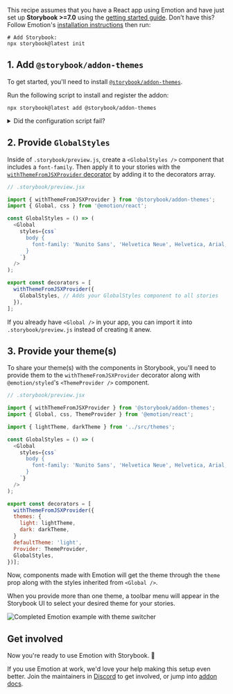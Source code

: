 <Callout variant="neutral" icon="ℹ️" title="Prerequisites">

This recipe assumes that you have a React app using Emotion and have just set up **Storybook >=7.0** using the [getting started guide](https://storybook.js.org/docs/get-started/install?renderer=react). Don’t have this? Follow Emotion's [installation instructions](https://emotion.sh/docs/introduction#react) then run:

```shell
# Add Storybook:
npx storybook@latest init
```

</Callout>

## 1. Add `@storybook/addon-themes`

To get started, you'll need to install [`@storybook/addon-themes`](https://storybook.js.org/addons/@storybook/addon-themes).

Run the following script to install and register the addon:

```shell
npx storybook@latest add @storybook/addon-themes
```

<details>
  <summary>Did the configuration script fail?</summary>
  <p>Under the hood, this runs <code>npx @storybook/auto-config themes</code>, which should read your project and try to configure your Storybook with the correct decorator. If running that command directly does not solve your problem, please file a bug on the <a href="https://github.com/storybookjs/auto-config/issues/new?assignees=&labels=bug&projects=&template=bug_report.md&title=%5BBug%5D" target="_blank">@storybook/auto-config</a> repository so that we can further improve it. To manually add this addon, install it, and then add it to the addons array in your <code>.storybook/main.ts</code>.</p>
</details>

## 2. Provide `GlobalStyles`

Inside of `.storybook/preview.js`, create a `<GlobalStyles />` component that includes a `font-family`. Then apply it to your stories with the [`withThemeFromJSXProvider` decorator](https://github.com/storybookjs/storybook/blob/next/code/addons/themes/docs/api.md#withthemefromjsxprovider) by adding it to the decorators array.

```js
// .storybook/preview.jsx

import { withThemeFromJSXProvider } from '@storybook/addon-themes';
import { Global, css } from '@emotion/react';

const GlobalStyles = () => (
  <Global
    styles={css`
      body {
        font-family: 'Nunito Sans', 'Helvetica Neue', Helvetica, Arial, sans-serif;
      }
    `}
  />
);

export const decorators = [
  withThemeFromJSXProvider({
    GlobalStyles, // Adds your GlobalStyles component to all stories
  }),
];
```

<Callout variant="neutral" icon="ℹ️">

If you already have `<Global />` in your app, you can import it into `.storybook/preview.js` instead of creating it anew.

</Callout>

## 3. Provide your theme(s)

To share your theme(s) with the components in Storybook, you'll need to provide them to the `withThemeFromJSXProvider` decorator along with `@emotion/styled`'s `<ThemeProvider />` component.

```js
// .storybook/preview.jsx

import { withThemeFromJSXProvider } from '@storybook/addon-themes';
import { Global, css, ThemeProvider } from '@emotion/react';

import { lightTheme, darkTheme } from '../src/themes';

const GlobalStyles = () => (
  <Global
    styles={css`
      body {
        font-family: 'Nunito Sans', 'Helvetica Neue', Helvetica, Arial, sans-serif;
      }
    `}
  />
);

export const decorators = [
  withThemeFromJSXProvider({
  themes: {
    light: lightTheme,
    dark: darkTheme,
  }
  defaultTheme: 'light',
  Provider: ThemeProvider,
  GlobalStyles,
})];
```

Now, components made with Emotion will get the theme through the `theme` prop along with the styles inherited from `<Global />`.

<Callout variant="neutral" icon="ℹ️">

When you provide more than one theme, a toolbar menu will appear in the Storybook UI to select your desired theme for your stories.

</Callout>

![Completed Emotion example with theme switcher](/recipes-assets/emotion-theme-changer.gif)

## Get involved

Now you're ready to use Emotion with Storybook. 🎉

If you use Emotion at work, we'd love your help making this setup even better. Join the maintainers in [Discord](https://discord.gg/storybook) to get involved, or jump into [addon docs](/docs/addons).
